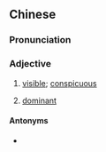 ==Chinese==
{{zh-forms|s=显性}}

===Pronunciation===
{{zh-pron
|m=xiǎnxìng
|c=hin2 sing3
|cat=a
}}

===Adjective===
{{zh-adj}}

# [[visible]]; [[conspicuous]]
# {{lb|zh|genetics}} [[dominant]]

====Antonyms====
* {{sense|dominant}} {{zh-l|隱性}}